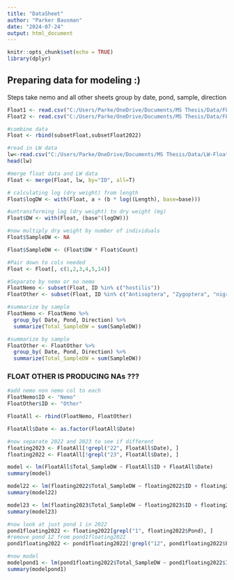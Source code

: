 ```yaml
---
title: "DataSheet"
author: "Parker Bausman"
date: "2024-07-24"
output: html_document
---
```


```r
knitr::opts_chunk$set(echo = TRUE)
library(dplyr)
```

## Preparing data for modeling :) 

Steps 
take nemo and all other sheets
group by date, pond, sample, direction 


```r
Float1 <- read.csv("C:/Users/Parke/OneDrive/Documents/MS Thesis/Data/FLOAT23-MB.csv", header=TRUE)
Float2 <- read.csv("C:/Users/Parke/OneDrive/Documents/MS Thesis/Data/FLOAT23-PB.csv", header=TRUE)
```



```r
#combine data 
Float <- rbind(subsetFloat,subsetFloat2022)
```


```r
#read in LW data 
lw<-read.csv("C:/Users/Parke/OneDrive/Documents/MS Thesis/Data/LW-Float.csv",header=TRUE)
head(lw)
```


```r
#merge float data and LW data 
Float <- merge(Float, lw, by="ID", all=T)
```

```r
# calculating log (dry weight) from length
Float$logDW <- with(Float, a + (b * log((Length), base=base)))

#untransforming log (dry weight) to dry weight (mg)
Float$DW <- with(Float, (base^(logDW)))
```

```r
#now multiply dry weight by number of individuals 
Float$SampleDW <- NA

Float$SampleDW <- (Float$DW * Float$Count)
```

```r
#Pair down to cols needed 
Float <- Float[, c(1,2,3,4,5,14)]
```

```r
#Separate by nemo or no nemo 
FloatNemo <- subset(Float, ID %in% c("hostilis"))
FloatOther <- subset(Float, ID %in% c("Antisoptera", "Zygoptera", "nigriculus",  "Midges","Ceratopogonidae","Diptera", "Mosquito", "externus"))
```

```r
#summarize by sample
FloatNemo <- FloatNemo %>%
  group_by( Date, Pond, Direction) %>%
  summarize(Total_SampleDW = sum(SampleDW))
```
```r
#summarize by sample
FloatOther <- FloatOther %>%
  group_by( Date, Pond, Direction) %>%
  summarize(Total_SampleDW = sum(SampleDW))
```





### FLOAT OTHER IS PRODUCING NAs ??? 

```r
#add nemo non nemo col to each
FloatNemo$ID <- "Nemo"
FloatOther$ID <- "Other"

```

```r
FloatAll <- rbind(FloatNemo, FloatOther)

FloatAll$Date <- as.factor(FloatAll$Date)
```


```r
#now separate 2022 and 2023 to see if different 
floating2023 <- FloatAll[!grepl("22", FloatAll$Date), ]
floating2022 <- FloatAll[!grepl("23", FloatAll$Date), ]
```


```r
model <- lm(FloatAll$Total_SampleDW ~ FloatAll$ID + FloatAll$Date)
summary(model)
```

```r
model22 <- lm(floating2022$Total_SampleDW ~ floating2022$ID + floating2022$Date)
summary(model22)
```
```r
model23 <- lm(floating2023$Total_SampleDW ~ floating2023$ID + floating2023$Date)
summary(model23)
```
```r
#now look at just pond 1 in 2022 
pond1floating2022 <- floating2022[grepl("1", floating2022$Pond), ]
#remove pond 12 from pond1floating2022
pond1floating2022 <- pond1floating2022[!grepl("12", pond1floating2022$Pond), ]
```

```r
#now model 
modelpond1 <- lm(pond1floating2022$Total_SampleDW ~ pond1floating2022$ID + pond1floating2022$Date)
summary(modelpond1)
```


